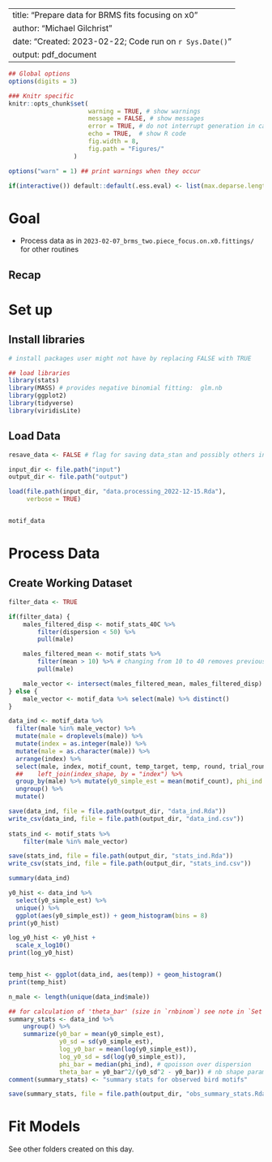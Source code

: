 
---
title: "Prepare data for BRMS fits focusing on x0"
author: "Michael Gilchrist"
date: "Created: 2023-02-22; Code run on `r Sys.Date()`"
output: pdf_document
---

```r

## Global options
options(digits = 3)

### Knitr specific
knitr::opts_chunk$set(
                      warning = TRUE, # show warnings
                      message = FALSE, # show messages
                      error = TRUE, # do not interrupt generation in case of errors,
                      echo = TRUE,  # show R code
                      fig.width = 8,
                      fig.path = "Figures/"
                  )

options("warn" = 1) ## print warnings when they occur

if(interactive()) default::default(.ess.eval) <- list(max.deparse.length=5E1, output = TRUE)

```
# Goal

- Process data as in `2023-02-07_brms_two.piece_focus.on.x0.fittings/` for other routines

## Recap

# Set up

## Install libraries

```r

# install packages user might not have by replacing FALSE with TRUE

## load libraries
library(stats)
library(MASS) # provides negative binomial fitting:  glm.nb
library(ggplot2)
library(tidyverse)
library(viridisLite)

```

## Load Data

```r
resave_data <- FALSE # flag for saving data_stan and possibly others in future

input_dir <- file.path("input")
output_dir <- file.path("output")

load(file.path(input_dir, "data.processing_2022-12-15.Rda"),
     verbose = TRUE)


motif_data
```

# Process Data

## Create Working Dataset

```r

filter_data <- TRUE

if(filter_data) {
    males_filtered_disp <- motif_stats_40C %>%
        filter(dispersion < 50) %>%
        pull(male)

    males_filtered_mean <- motif_stats %>%
        filter(mean > 10) %>% # changing from 10 to 40 removes previous male 7 (T258)
        pull(male)

    male_vector <- intersect(males_filtered_mean, males_filtered_disp)
} else {
    male_vector <- motif_data %>% select(male) %>% distinct()
}

data_ind <- motif_data %>%
  filter(male %in% male_vector) %>%
  mutate(male = droplevels(male)) %>%
  mutate(index = as.integer(male)) %>%
  mutate(male = as.character(male)) %>% 
  arrange(index) %>%
  select(male, index, motif_count, temp_target, temp, round, trial_round, date, counter) %>% 
  ##    left_join(index_shape, by = "index") %>%
  group_by(male) %>% mutate(y0_simple_est = mean(motif_count), phi_ind = var(motif_count)/y0_simple_est) %>% ## phi is overdispersion parameter
  ungroup() %>% 
  mutate()

save(data_ind, file = file.path(output_dir, "data_ind.Rda"))
write_csv(data_ind, file = file.path(output_dir, "data_ind.csv"))
          
stats_ind <- motif_stats %>%
    filter(male %in% male_vector) 

save(stats_ind, file = file.path(output_dir, "stats_ind.Rda"))
write_csv(stats_ind, file = file.path(output_dir, "stats_ind.csv"))

summary(data_ind)

y0_hist <- data_ind %>%
  select(y0_simple_est) %>%
  unique() %>%
  ggplot(aes(y0_simple_est)) + geom_histogram(bins = 8) 
print(y0_hist)

log_y0_hist <- y0_hist +
  scale_x_log10()
print(log_y0_hist)


temp_hist <- ggplot(data_ind, aes(temp)) + geom_histogram()
print(temp_hist)

n_male <- length(unique(data_ind$male))

## for calculation of 'theta_bar' (size in `rnbinom`) see note in `Set Up Simulate Data`
summary_stats <- data_ind %>%
    ungroup() %>%
    summarize(y0_bar = mean(y0_simple_est),
              y0_sd = sd(y0_simple_est),
              log_y0_bar = mean(log(y0_simple_est)),
              log_y0_sd = sd(log(y0_simple_est)),
              phi_bar = median(phi_ind), # qpoisson over dispersion
              theta_bar = y0_bar^2/(y0_sd^2 - y0_bar)) # nb shape parameter
comment(summary_stats) <- "summary stats for observed bird motifs"

save(summary_stats, file = file.path(output_dir, "obs_summary_stats.Rda"))

```
# Fit Models

See other folders created on this day.
